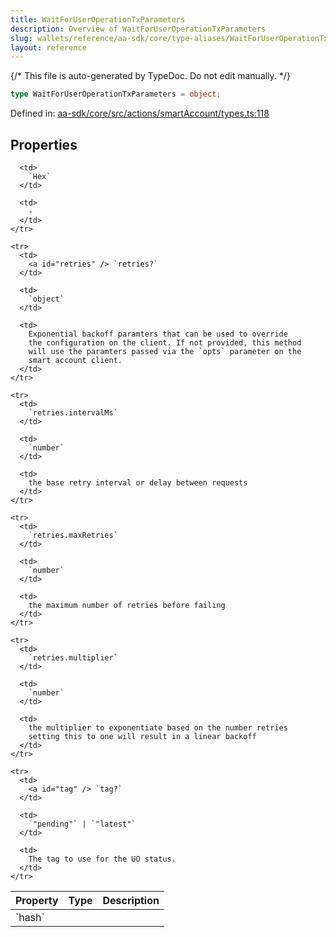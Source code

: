 ```yaml
---
title: WaitForUserOperationTxParameters
description: Overview of WaitForUserOperationTxParameters
slug: wallets/reference/aa-sdk/core/type-aliases/WaitForUserOperationTxParameters
layout: reference
---
```


{/* This file is auto-generated by TypeDoc. Do not edit manually. */}

```ts
type WaitForUserOperationTxParameters = object;
```

Defined in: [aa-sdk/core/src/actions/smartAccount/types.ts:118](https://github.com/alchemyplatform/aa-sdk/blob/ad165355d980f9a16dd388088895bfc851df8656/aa-sdk/core/src/actions/smartAccount/types.ts#L118)

## Properties

<table>
  <thead>
    <tr>
      <th align="left">Property</th>
      <th align="left">Type</th>
      <th align="left">Description</th>
    </tr>
  </thead>

  <tbody>
    <tr>
      <td>
        <a id="hash" /> `hash`
      </td>

      <td>
        `Hex`
      </td>

      <td>
        ‐
      </td>
    </tr>

    <tr>
      <td>
        <a id="retries" /> `retries?`
      </td>

      <td>
        `object`
      </td>

      <td>
        Exponential backoff paramters that can be used to override
        the configuration on the client. If not provided, this method
        will use the paramters passed via the `opts` parameter on the
        smart account client.
      </td>
    </tr>

    <tr>
      <td>
        `retries.intervalMs`
      </td>

      <td>
        `number`
      </td>

      <td>
        the base retry interval or delay between requests
      </td>
    </tr>

    <tr>
      <td>
        `retries.maxRetries`
      </td>

      <td>
        `number`
      </td>

      <td>
        the maximum number of retries before failing
      </td>
    </tr>

    <tr>
      <td>
        `retries.multiplier`
      </td>

      <td>
        `number`
      </td>

      <td>
        the multiplier to exponentiate based on the number retries
        setting this to one will result in a linear backoff
      </td>
    </tr>

    <tr>
      <td>
        <a id="tag" /> `tag?`
      </td>

      <td>
        `"pending"` | `"latest"`
      </td>

      <td>
        The tag to use for the UO status.
      </td>
    </tr>

  </tbody>
</table>
